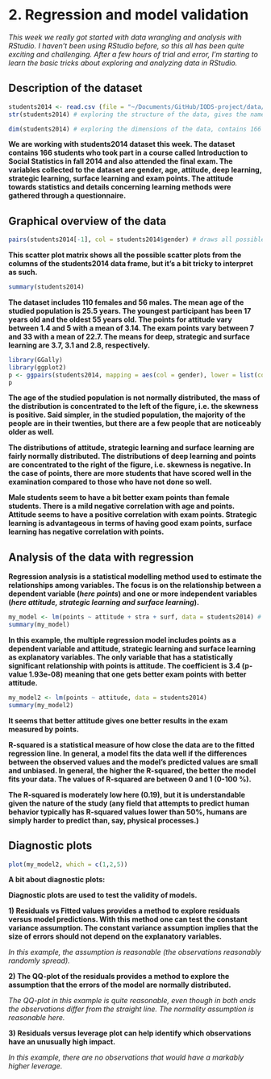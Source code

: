 # 2. Regression and model validation

*This week we really got started with data wrangling and analysis with RStudio. I haven't been using RStudio before, so this all has been quite exciting and challenging. After a few hours of trial and error, I'm starting to learn the basic tricks about exploring and analyzing data in RStudio.*

## Description of the dataset

```r
students2014 <- read.csv (file = "~/Documents/GitHub/IODS-project/data/learning2014.csv", header = TRUE, sep = ",") # reading a CSV file named learning2014 into R
str(students2014) # exploring the structure of the data, gives the names and types of variables
```

```r
dim(students2014) # exploring the dimensions of the data, contains 166 observations of 7 variables
```

**We are working with students2014 dataset this week. The dataset contains 166 students who took part in a course called Introduction to Social Statistics in fall 2014 and also attended the final exam. The variables collected to the dataset are gender, age, attitude, deep learning, strategic learning, surface learning and exam points. The attitude towards statistics and details concerning learning methods were gathered through a questionnaire.**

## Graphical overview of the data

```r
pairs(students2014[-1], col = students2014$gender) # draws all possible scatter plots from the columns of a data frame, resulting in a scatter plot matrix
```

**This scatter plot matrix shows all the possible scatter plots from the columns of the students2014 data frame, but it's a bit tricky to interpret as such.**

```r
summary(students2014)
```

**The dataset includes 110 females and 56 males. The mean age of the studied population is 25.5 years. The youngest participant has been 17 years old and the oldest 55 years old. The points for attitude vary between 1.4 and 5 with a mean of 3.14. The exam points vary between 7 and 33 with a mean of 22.7. The means for deep, strategic and surface learning are 3.7, 3.1 and 2.8, respectively.**

```r
library(GGally)
library(ggplot2)
p <- ggpairs(students2014, mapping = aes(col = gender), lower = list(combo = wrap("facethist", bins = 20)))
p
```

**The age of the studied population is not normally distributed, the mass of the distribution is concentrated to the left of the figure, i.e. the skewness is positive. Said simpler, in the studied population, the majority of the people are in their twenties, but there are a few people that are noticeably older as well.**

**The distributions of attitude, strategic learning and surface learning are fairly normally distributed. The distributions of deep learning and points are concentrated to the right of the figure, i.e. skewness is negative. In the case of points, there are more students that have scored well in the examination compared to those who have not done so well.**

**Male students seem to have a bit better exam points than female students. There is a mild negative correlation with age and points. Attitude seems to have a positive correlation with exam points. Strategic learning is advantageous in terms of having good exam points, surface learning has negative correlation with points.**

## Analysis of the data with regression

**Regression analysis is a statistical modelling method used to estimate the relationships among variables. The focus is on the relationship between a dependent variable (*here points*) and one or more independent variables (*here attitude, strategic learning and surface learning*).**

```r
my_model <- lm(points ~ attitude + stra + surf, data = students2014) # a multiple regression model where points is the dependent variable and attitude, strategic learning and surface learning are explanatory variables
summary(my_model)
```

**In this example, the multiple regression model includes points as a dependent variable and attitude, strategic learning and surface learning as explanatory variables. The only variable that has a statistically significant relationship with points is attitude. The coefficient is 3.4 (p-value 1.93e-08) meaning that one gets better exam points with better attitude.**

```r
my_model2 <- lm(points ~ attitude, data = students2014)
summary(my_model2)
```

**It seems that better attitude gives one better results in the exam measured by points.**

**R-squared is a statistical measure of how close the data are to the fitted regression line. In general, a model fits the data well if the differences between the observed values and the model's predicted values are small and unbiased. In general, the higher the R-squared, the better the model fits your data. The values of R-squared are between 0 and 1 (0-100 %).**

**The R-squared is moderately low here (0.19), but it is understandable given the nature of the study (any field that attempts to predict human behavior typically has R-squared values lower than 50%, humans are simply harder to predict than, say, physical processes.)**

## Diagnostic plots

```r
plot(my_model2, which = c(1,2,5))
```

**A bit about diagnostic plots:**

**Diagnostic plots are used to test the validity of models.**

**1) Residuals vs Fitted values provides a method to explore residuals versus model predictions. With this method one can test the constant variance assumption. The constant variance assumption implies that the size of errors should not depend on the explanatory variables.**

*In this example, the assumption is reasonable (the observations reasonably randomly spread).*

**2) The QQ-plot of the residuals provides a method to explore the assumption that the errors of the model are normally distributed.**

*The QQ-plot in this example is quite reasonable, even though in both ends the observations differ from the straight line. The normality assumption is reasonable here.*

**3) Residuals versus leverage plot can help identify which observations have an unusually high impact.**

*In this example, there are no observations that would have a markably higher leverage.*